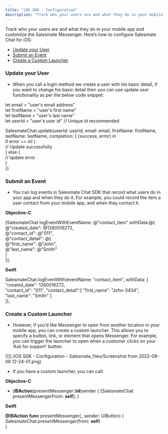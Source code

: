 ```yaml
---
title: "iOS SDK - Configuration"
description: "Track who your users are and what they do in your mobile app and customize the Salesmate Messenger. Here’s how to configure Salesmate Chat for iOS:..."
---
```


Track who your users are and what they do in your mobile app and customize the Salesmate Messenger. Here’s how to configure Salesmate Chat for iOS:

- [Update your User](https://support.salesmate.io/hc/en-us/articles/9811244877977#temp:C:TZEe96b02bb7f4d407eafc98d2fb)
- [Submit an Event](https://support.salesmate.io/hc/en-us/articles/9811244877977#temp:C:TZEdf13f7e676a8465fb1dbbf0b3)
- [Create a Custom Launcher](https://support.salesmate.io/hc/en-us/articles/9811244877977#temp:C:TZE4e86d68c6d494433bfa8dd97d)

### Update your User

- When you call a login method we create a user with his basic detail, if you want to change his basic detail then you can use update user functionality as per the below code snippet:

let email = "user's email address"  
let firstName = "user's first name"  
let lastName = "user's last name"  
let userId = "user's user id" // Unique id recommended

SalesmateChat.update(userId: userId, email: email, firstName: firstName, lastName: lastName, completion: { (success, error) in  
 if error == nil {  
 // Update successfully  
 } else {  
 // `U`pdate error  
}  
})

### Submit an Event

- You can log events in Salesmate Chat SDK that record what users do in your app and when they do it. For example, you could record the item a user contact from your mobile app, and when they contact it.

**Objective-C**

\[SalesmateChat logEventWithEventName: @"contact_item" withData:@{  
 @"created_date": @1260016272,  
 @"contact_id": @"011",  
 @"contact_detail": @{  
 @"first_name": @"John",  
 @"last_name": @"Smith"  
 }  
 }\];

**Swift**

SalesmateChat.logEventWith(eventName: "contact_item", withData: \[  
 "created_date": 1260016272,  
 "contact_id": "011", "contact_detail":\[ "first_name": "John-3434", "last_name": "Smith" \]  
\]);

### Create a Custom Launcher

- However, if you’d like Messenger to open from another location in your mobile app, you can create a custom launcher. This allows you to specify a button, link, or element that opens Messenger. For example, you can trigger the launcher to open when a customer clicks on your ‘Ask for support’ button.

![](./iOS SDK - Configuration – Salesmate_files/Screenshot from 2022-08-09 12-24-01.png)

- If you have a custom launcher, you can call:

**Objective-C**

- (**IBAction**)presentMessenger:(**id**)sender { [SalesmateChat presentMessengerFrom: **self**];
  }

**Swift**

**@IBAction** **func** presentMessenger(\_ sender: UIButton) { SalesmateChat.presentMessenger(from: **self**)  
}
